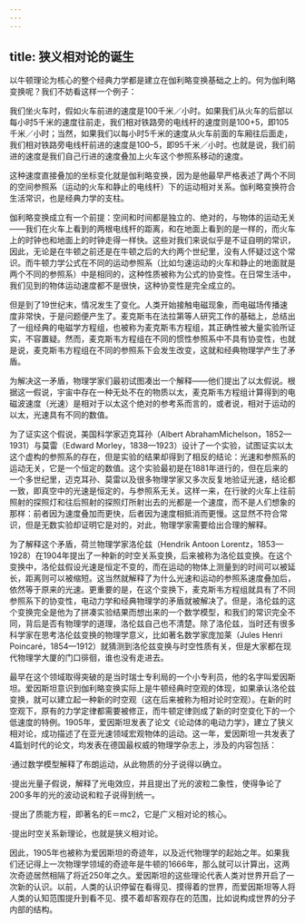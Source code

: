 ```yaml
---
---
---
```

title: 狭义相对论的诞生
---




以牛顿理论为核心的整个经典力学都是建立在伽利略变换基础之上的。何为伽利略变换呢？我们不妨看这样一个例子：

我们坐火车时，假如火车前进的速度是100千米／小时。如果我们从火车的后部以每小时5千米的速度往前走，我们相对铁路旁的电线杆的速度则是100+5，即105千米／小时；当然，如果我们以每小时5千米的速度从火车前面的车厢往后面走，我们相对铁路旁电线杆前进的速度是100–5，即95千米／小时。也就是说，我们前进的速度是我们自己行进的速度叠加上火车这个参照系移动的速度。

这种速度直接叠加的坐标变化就是伽利略变换，因为是他最早严格表述了两个不同的空间参照系（运动的火车和静止的电线杆）下的运动相对关系。伽利略变换符合生活常识，也是经典力学的支柱。

伽利略变换成立有一个前提：空间和时间都是独立的、绝对的，与物体的运动无关——我们在火车上看到的两根电线杆的距离，和在地面上看到的是一样的，而火车上的时钟也和地面上的时钟走得一样快。这些对我们来说似乎是不证自明的常识，因此，无论是在牛顿之前还是在牛顿之后的大约两个世纪里，没有人怀疑过这个常识。而牛顿力学公式在不同的运动参照系（比如匀速运动的火车和静止的地面就是两个不同的参照系）中是相同的，这种性质被称为公式的协变性。在日常生活中，我们见到的物体运动速度都不是很快，这种协变性是完全成立的。

但是到了19世纪末，情况发生了变化。人类开始接触电磁现象，而电磁场传播速度非常快，于是问题便产生了。麦克斯韦在法拉第等人研究工作的基础上，总结出了一组经典的电磁学方程组，也被称为麦克斯韦方程组，其正确性被大量实验所证实，不容置疑。然而，麦克斯韦方程组在不同的惯性参照系中不具有协变性，也就是说，麦克斯韦方程组在不同的参照系下会发生改变，这就和经典物理学产生了矛盾。

为解决这一矛盾，物理学家们最初试图凑出一个解释——他们提出了以太假说。根据这一假说，宇宙中存在一种无处不在的物质以太，麦克斯韦方程组计算得到的电磁波速度（光速）是相对于以太这个绝对的参考系而言的，或者说，相对于运动的以太，光速具有不同的数值。

为了证实这个假说，美国科学家迈克耳孙（Albert AbrahamMichelson，1852—1931）与莫雷（Edward Morley，1838—1923）设计了一个实验，试图证实以太这个虚构的参照系的存在，但是实验的结果却得到了相反的结论：光速和参照系的运动无关，它是一个恒定的数值。这个实验最初是在1881年进行的，但在后来的一个多世纪里，迈克耳孙、莫雷以及很多物理学家又多次反复地验证光速，结论都一致，即真空中的光速是恒定的，与参照系无关。这样一来，在行驶的火车上往前照射的探照灯和往后照射的探照灯所射出去的光都是一个速度，而不是人们想象的那样：前者因为速度叠加而更快，后者因为速度相抵消而更慢。这显然不符合常识，但是无数实验却证明它是对的，对此，物理学家需要给出合理的解释。

为了解释这个矛盾，荷兰物理学家洛伦兹（Hendrik Antoon Lorentz，1853—1928）在1904年提出了一种新的时空关系变换，后来被称为洛伦兹变换。在这个变换中，洛伦兹假设光速是恒定不变的，而在运动的物体上测量到的时间可以被延长，距离则可以被缩短。这当然就解释了为什么光速和运动的参照系速度叠加后，依然等于原来的光速。更重要的是，在这个变换下，麦克斯韦方程组就具有了不同参照系下的协变性，电动力学和经典物理学的矛盾就被解决了。但是，洛伦兹的这个变换完全是他为了拼凑实验结果而想出来的一个数学模型，和我们的常识完全不同，背后是否有物理学的道理，洛伦兹自己也不清楚。除了洛伦兹，当时还有很多科学家在思考洛伦兹变换的物理学意义，比如著名数学家庞加莱（Jules Henri Poincaré，1854—1912）就猜测到洛伦兹变换与时空性质有关，但是大家都在现代物理学大厦的门口徘徊，谁也没有走进去。

最早在这个领域取得突破的是当时瑞士专利局的一个小专利员，他的名字叫爱因斯坦。爱因斯坦意识到伽利略变换实际上是牛顿经典时空观的体现，如果承认洛伦兹变换，就可以建立起一种新的时空观（这在后来被称为相对论时空观）。在新的时空观下，原有的力学定律都需要被修正，而牛顿定律则成了新的时空变化下的一个低速度的特例。1905年，爱因斯坦发表了论文《论动体的电动力学》，建立了狭义相对论，成功描述了在亚光速领域宏观物体的运动。这一年，爱因斯坦一共发表了4篇划时代的论文，均发表在德国最权威的物理学杂志上，涉及的内容包括：

·通过数学模型解释了布朗运动，从此物质的分子说得以确立。

·提出光量子假说，解释了光电效应，并且提出了光的波粒二象性，使得争论了200多年的光的波动说和粒子说得到统一。

·提出了质能方程，即著名的E＝mc2，它是广义相对论的核心。

·提出时空关系新理论，也就是狭义相对论。

因此，1905年也被称为爱因斯坦的奇迹年，以及近代物理学的起始之年。如果我们还记得上一次物理学领域的奇迹年是牛顿的1666年，那么就可以计算出，这两次奇迹居然相隔了将近250年之久。爱因斯坦的这些理论代表人类对世界开启了一次新的认识。以前，人类的认识停留在看得见、摸得着的世界，而爱因斯坦等人将人类的认知范围提升到看不见、摸不着却客观存在的范围，比如说构成世界的分子内部的结构。